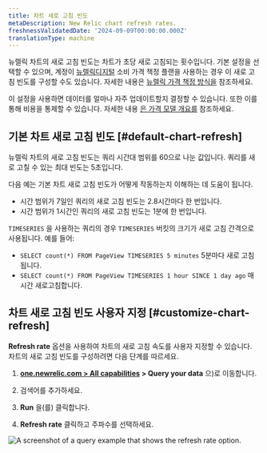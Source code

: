 ```yaml
---
title: 차트 새로 고침 빈도
metaDescription: New Relic chart refresh rates.
freshnessValidatedDate: '2024-09-09T00:00:00.000Z'
translationType: machine
---
```


뉴렐릭 차트의 새로 고침 빈도는 차트가 초당 새로 고침되는 횟수입니다. 기본 설정을 선택할 수 있으며, 계정이 [뉴렐릭디지털](https://newrelic.com/pricing/compute) 소비 가격 책정 플랜을 사용하는 경우 이 새로 고침 빈도를 구성할 수도 있습니다. 자세한 내용은 [뉴렐릭 가격 책정 방식을](/docs/accounts/accounts-billing/new-relic-one-pricing-billing/new-relic-one-pricing-billing/) 참조하세요.

이 설정을 사용하면 데이터를 얼마나 자주 업데이트할지 결정할 수 있습니다. 또한 이를 통해 비용을 통제할 수 있습니다. 자세한 내용 [은 가격 모델 개요를](/docs/accounts/original-accounts-billing/original-product-based-pricing/overview-pricing-models/#determine-pricing) 참조하세요.

## 기본 차트 새로 고침 빈도 [#default-chart-refresh]

뉴렐릭 차트의 새로 고침 빈도는 쿼리 시간대 범위를 60으로 나눈 값입니다. 쿼리를 새로 고칠 수 있는 최대 빈도는 5초입니다.

다음 예는 기본 차트 새로 고침 빈도가 어떻게 작동하는지 이해하는 데 도움이 됩니다.

* 시간 범위가 7일인 쿼리의 새로 고침 빈도는 2.8시간마다 한 번입니다.
* 시간 범위가 1시간인 쿼리의 새로 고침 빈도는 1분에 한 번입니다.

`TIMESERIES` 을 사용하는 쿼리의 경우 `TIMESERIES` 버킷의 크기가 새로 고침 간격으로 사용됩니다. 예를 들어:

* `SELECT count(*) FROM PageView TIMESERIES 5 minutes` 5분마다 새로 고침됩니다.
* `SELECT count(*) FROM PageView TIMESERIES 1 hour SINCE 1 day ago` 매시간 새로고침합니다.

## 차트 새로 고침 빈도 사용자 지정 [#customize-chart-refresh]

<DNT>**Refresh rate**</DNT> 옵션을 사용하여 차트의 새로 고침 속도를 사용자 지정할 수 있습니다. 차트의 새로 고침 빈도를 구성하려면 다음 단계를 따르세요.

1. <DNT>**[one.newrelic.com &gt; All capabilities](https://one.newrelic.com/all-capabilities) &gt; Query your data**</DNT> 으)로 이동합니다.

2. 검색어를 추가하세요.

3. <DNT>**Run**</DNT> 을(를) 클릭합니다.

4. <DNT>**Refresh rate**</DNT> 클릭하고 주파수를 선택하세요.

<img title="A query example that shows the refresh rate option." alt="A screenshot of a query example that shows the refresh rate option." src="/images/queries-nrql_screenshot-crop_refresh-rate.webp" />